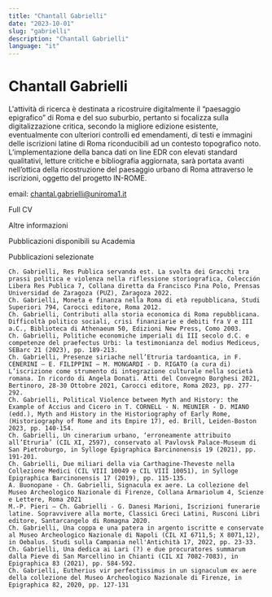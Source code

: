 ```yaml
---
title: "Chantall Gabrielli"
date: "2023-10-01"
slug: "gabrielli"
description: "Chantall Gabrielli"
language: "it"
---
```


# Chantall Gabrielli

L'attività di ricerca è destinata a ricostruire digitalmente il “paesaggio epigrafico” di Roma e del suo suburbio, pertanto si focalizza sulla digitalizzazione critica, secondo la migliore edizione esistente, eventualmente con ulteriori controlli ed emendamenti, di testi e immagini delle iscrizioni latine di Roma riconducibili ad un contesto topografico noto. L’implementazione della banca dati on line EDR con elevati standard qualitativi, letture critiche e bibliografia aggiornata, sarà portata avanti nell’ottica della ricostruzione del paesaggio urbano di Roma attraverso le iscrizioni, oggetto del progetto IN-ROME.

email: chantal.gabrielli@uniroma1.it

Full CV

Altre informazioni

Pubblicazioni disponibili su Academia

Pubblicazioni selezionate

    Ch. Gabrielli, Res Publica servanda est. La svolta dei Gracchi tra prassi politica e violenza nella riflessione storiografica, Colección Libera Res Publica 7, Collana diretta da Francisco Pina Polo, Prensas Universidad de Zaragoza (PUZ), Zaragoza 2022.
    Ch. Gabrielli, Moneta e finanza nella Roma di età repubblicana, Studi Superiori 794, Carocci editore, Roma 2012.
    Ch. Gabrielli, Contributi alla storia economica di Roma repubblicana. Difficoltà politico sociali, crisi finanziarie e debiti fra V e III a.C., Biblioteca di Athenaeum 50, Edizioni New Press, Como 2003.
    Ch. Gabrielli, Politiche economiche imperiali di III secolo d.C. e competenze del praefectus Urbi: la testimonianza del modius Mediceus, SEBarc 21 (2023), pp. 189-213.
    Ch. Gabrielli, Presenze siriache nell’Etruria tardoantica, in F. CENERINI – E. FILIPPINI – M. MONGARDI - D. RIGATO (a cura di) L’iscrizione come strumento di integrazione culturale nella società romana. In ricordo di Angela Donati. Atti del Convegno Borghesi 2021, Bertinoro, 28-30 Ottobre 2021, Carocci editore, Roma 2023, pp. 277-292.
    Ch. Gabrielli, Political Violence between Myth and History: the Example of Accius and Cicero in T. CORNELL - N. MEUNIER - D. MIANO (edd.), Myth and History in the Historiography of Early Rome, (Historiography of Rome and its Empire 17), ed. Brill, Leiden-Boston 2023, pp. 140-154.
    Ch. Gabrielli, Un cinerarium urbano, ‘erroneamente attribuito all’Etruria’ (CIL XI, 2597), conservato al Pavlovsk Palace-Museum di San Pietroburgo, in Sylloge Epigraphica Barcinonensis 19 (2021), pp. 191-201.
    Ch. Gabrielli, Due miliari della via Carthagine-Theveste nella Collezione Medici (CIL VIII 10049 e CIL VIII 10051), in Sylloge Epigraphica Barcinonensis 17 (2019), pp. 115-135.
    A. Buonopane - Ch. Gabrielli, Signacula ex aere. La collezione del Museo Archeologico Nazionale di Firenze, Collana Armariolum 4, Scienze e Lettere, Roma 2021
    M.-P. Pieri – Ch. Gabrielli - G. Danesi Marioni, Iscrizioni funerarie latine. Sopravvivere alla morte, Classici Greci Latini, Rusconi Libri editore, Santarcangelo di Romagna 2020.
    Ch. Gabrielli, Una coppa e una patera in argento iscritte e conservate al Museo Archeologico Nazionale di Napoli (CIL XI 6711,5; X 8071,12), in Oebalus. Studi sulla Campania nell'Antichità 17, 2022, pp. 23-33.
    Ch. Gabrielli, Una dedica ai Lari (?) e due procuratores summarum dalla Pieve di San Marcellino in Chianti (CIL XI 7082-7083), in Epigraphica 83 (2021), pp. 584-592.
    Ch. Gabrielli, Eutherius vir perfectissimus in un signaculum ex aere della collezione del Museo Archeologico Nazionale di Firenze, in Epigraphica 82, 2020, pp. 127-131
